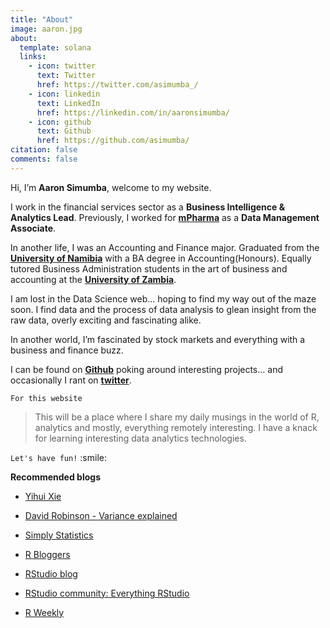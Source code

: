 ```yaml
---
title: "About"
image: aaron.jpg
about:
  template: solana
  links:
    - icon: twitter
      text: Twitter
      href: https://twitter.com/asimumba_/
    - icon: linkedin
      text: LinkedIn
      href: https://linkedin.com/in/aaronsimumba/
    - icon: github
      text: Github
      href: https://github.com/asimumba/
citation: false
comments: false
---
```


Hi, I'm **Aaron Simumba**, welcome to my website.

I work in the financial services sector as a **Business Intelligence & Analytics Lead**. Previously, I worked for [**mPharma**](https://www.mpharma.com/) as a **Data Management Associate**.

In another life, I was an Accounting and Finance major. Graduated from the [**University of Namibia**](http://unam.edu.na/) with a BA degree in Accounting(Honours). Equally tutored Business Administration students in the art of business and accounting at the [**University of Zambia**](https://www.unza.zm/).

I am lost in the Data Science web... hoping to find my way out of the maze soon. I find data and the process of data analysis to glean insight from the raw data, overly exciting and fascinating alike.

In another world, I'm fascinated by stock markets and everything with a business and finance buzz.

I can be found on [**Github**](https://github.com/asimumba/) poking around interesting projects... and occasionally I rant on [**twitter**](https://twitter.com/zedsamurai/).

`For this website`

> This will be a place where I share my daily musings in the world of R, analytics and mostly, everything remotely interesting. I have a knack for learning interesting data analytics technologies.

`Let's have fun!` :smile:

**Recommended blogs**

-   [Yihui Xie](https://yihui.name/en/)

-   [David Robinson - Variance explained](http://varianceexplained.org/)

-   [Simply Statistics](https://simplystatistics.org/)

-   [R Bloggers](https://www.r-bloggers.com/)

-   [RStudio blog](https://blog.rstudio.com/)

-   [RStudio community: Everything RStudio](https://community.rstudio.com/)

-   [R Weekly](https://rweekly.org/)
